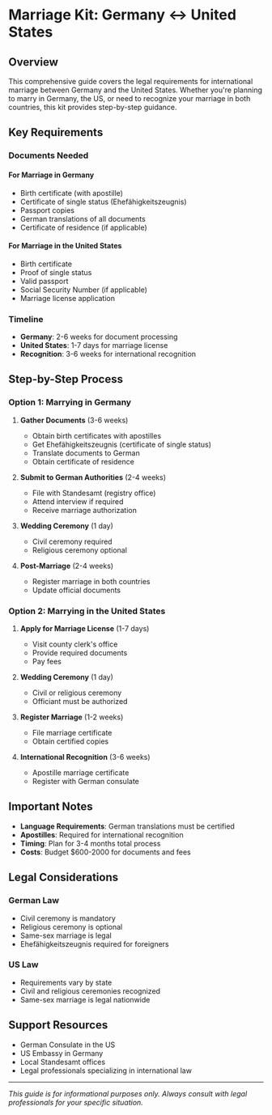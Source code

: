 # Marriage Kit: Germany ↔ United States

## Overview

This comprehensive guide covers the legal requirements for international marriage between Germany and the United States. Whether you're planning to marry in Germany, the US, or need to recognize your marriage in both countries, this kit provides step-by-step guidance.

## Key Requirements

### Documents Needed

#### For Marriage in Germany
- Birth certificate (with apostille)
- Certificate of single status (Ehefähigkeitszeugnis)
- Passport copies
- German translations of all documents
- Certificate of residence (if applicable)

#### For Marriage in the United States
- Birth certificate
- Proof of single status
- Valid passport
- Social Security Number (if applicable)
- Marriage license application

### Timeline

- **Germany**: 2-6 weeks for document processing
- **United States**: 1-7 days for marriage license
- **Recognition**: 3-6 weeks for international recognition

## Step-by-Step Process

### Option 1: Marrying in Germany

1. **Gather Documents** (3-6 weeks)
   - Obtain birth certificates with apostilles
   - Get Ehefähigkeitszeugnis (certificate of single status)
   - Translate documents to German
   - Obtain certificate of residence

2. **Submit to German Authorities** (2-4 weeks)
   - File with Standesamt (registry office)
   - Attend interview if required
   - Receive marriage authorization

3. **Wedding Ceremony** (1 day)
   - Civil ceremony required
   - Religious ceremony optional

4. **Post-Marriage** (2-4 weeks)
   - Register marriage in both countries
   - Update official documents

### Option 2: Marrying in the United States

1. **Apply for Marriage License** (1-7 days)
   - Visit county clerk's office
   - Provide required documents
   - Pay fees

2. **Wedding Ceremony** (1 day)
   - Civil or religious ceremony
   - Officiant must be authorized

3. **Register Marriage** (1-2 weeks)
   - File marriage certificate
   - Obtain certified copies

4. **International Recognition** (3-6 weeks)
   - Apostille marriage certificate
   - Register with German consulate

## Important Notes

- **Language Requirements**: German translations must be certified
- **Apostilles**: Required for international recognition
- **Timing**: Plan for 3-4 months total process
- **Costs**: Budget $600-2000 for documents and fees

## Legal Considerations

### German Law
- Civil ceremony is mandatory
- Religious ceremony is optional
- Same-sex marriage is legal
- Ehefähigkeitszeugnis required for foreigners

### US Law
- Requirements vary by state
- Civil and religious ceremonies recognized
- Same-sex marriage is legal nationwide

## Support Resources

- German Consulate in the US
- US Embassy in Germany
- Local Standesamt offices
- Legal professionals specializing in international law

---

*This guide is for informational purposes only. Always consult with legal professionals for your specific situation.*
